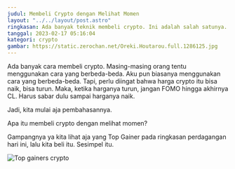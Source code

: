 ```yaml
---
judul: Membeli Crypto dengan Melihat Momen
layout: "../../layout/post.astro"
ringkasan: Ada banyak teknik membeli crypto. Ini adalah salah satunya.
tanggal: 2023-02-17 05:16:04
kategori: crypto
gambar: https://static.zerochan.net/Oreki.Houtarou.full.1286125.jpg
---
```


Ada banyak cara membeli crypto. Masing-masing orang tentu menggunakan cara yang berbeda-beda. Aku pun biasanya menggunakan cara yang berbeda-beda. Tapi, perlu diingat bahwa harga crypto itu bisa naik, bisa turun. Maka, ketika harganya turun, jangan FOMO hingga akhirnya CL. Harus sabar dulu sampai harganya naik.

Jadi, kita mulai aja pembahasannya.

Apa itu membeli crypto dengan melihat momen?

Gampangnya ya kita lihat aja yang Top Gainer pada ringkasan perdagangan hari ini, lalu kita beli itu. Sesimpel itu.

![Top gainers crypto](/gambar-untuk-postingan/top-gainers.png)
